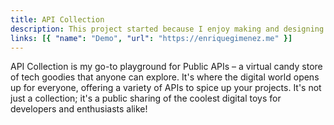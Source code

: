 ```yaml
---
title: API Collection
description: This project started because I enjoy making and designing API. Built with Next.js and Shadcn UI.
links: [{ "name": "Demo", "url": "https://enriquegimenez.me" }]
---
```


API Collection is my go-to playground for Public APIs – a virtual candy store of tech goodies that anyone can explore. It's where the digital world opens up for everyone, offering a variety of APIs to spice up your projects. It's not just a collection; it's a public sharing of the coolest digital toys for developers and enthusiasts alike! 

